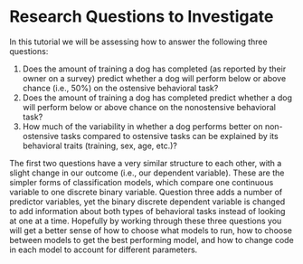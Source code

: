 # Research Questions to Investigate

In this tutorial we will be assessing how to answer the following three questions:

1.  Does the amount of training a dog has completed (as reported by their owner on a survey) predict whether a dog will perform below or above chance (i.e., 50%) on the ostensive behavioral task?
2.  Does the amount of training a dog has completed predict whether a dog will perform below or above chance on the nonostensive behavioral task? 
3.  How much of the variability in whether a dog performs better on non-ostensive tasks compared to ostensive tasks can be explained by its behavioral traits (training, sex, age, etc.)?

The first two questions have a very similar structure to each other, with a slight change in our outcome (i.e., our dependent variable). These are the simpler forms of classification models, which compare one continuous variable to one discrete binary variable. Question three adds a number of predictor variables, yet the binary discrete dependent variable is changed to add information about both types of behavioral tasks instead of looking at one at a time. Hopefully by working through these three questions you will get a better sense of how to choose what models to run, how to choose between models to get the best performing model, and how to change code in each model to account for different parameters.
